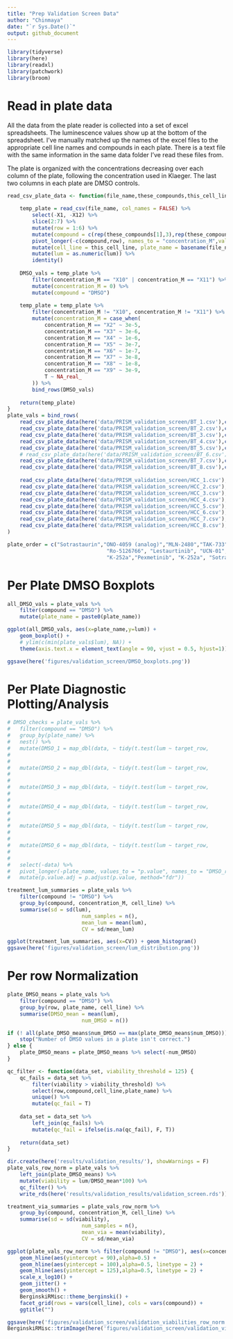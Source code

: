 ```yaml
---
title: "Prep Validation Screen Data"
author: "Chinmaya"
date: "`r Sys.Date()`"
output: github_document
---
```


```r
library(tidyverse)
library(here)
library(readxl)
library(patchwork)
library(broom)
```

# Read in plate data

All the data from the plate reader is collected into a set of excel spreadsheets. The luminescence values show up at the bottom of the spreadsheet. I've manually matched up the names of the excel files to the appropriate cell line names and compounds in each plate. There is a text file with the same information in the same data folder I've read these files from.

The plate is organized with the concentrations decreasing over each column of the plate, following the concentration used in Klaeger. The last two columns in each plate are DMSO controls.

```r
read_csv_plate_data <- function(file_name,these_compounds,this_cell_line) {
	
	temp_plate = read_csv(file_name, col_names = FALSE) %>%
		select(-X1, -X12) %>%
		slice(2:7) %>%
		mutate(row = 1:6) %>% 
		mutate(compound = c(rep(these_compounds[1],3),rep(these_compounds[2],3))) %>%
		pivot_longer(-c(compound,row), names_to = "concentration_M",values_to = "lum") %>%
		mutate(cell_line = this_cell_line, plate_name = basename(file_name)) %>%
		mutate(lum = as.numeric(lum)) %>% 
		identity()
	
	DMSO_vals = temp_plate %>%
		filter(concentration_M == "X10" | concentration_M == "X11") %>%
		mutate(concentration_M = 0) %>%
		mutate(compound = "DMSO")
	
	temp_plate = temp_plate %>%
		filter(concentration_M != "X10", concentration_M != "X11") %>%
		mutate(concentration_M = case_when(
			concentration_M == "X2" ~ 3e-5,
			concentration_M == "X3" ~ 3e-6,
			concentration_M == "X4" ~ 1e-6,
			concentration_M == "X5" ~ 3e-7,
			concentration_M == "X6" ~ 1e-7,
			concentration_M == "X7" ~ 3e-8,
			concentration_M == "X8" ~ 1e-8,
			concentration_M == "X9" ~ 3e-9,
			T ~ NA_real_
		)) %>%
		bind_rows(DMSO_vals)
	
	return(temp_plate)
}
plate_vals = bind_rows(
	read_csv_plate_data(here('data/PRISM_validation_screen/BT_1.csv'),c("Sotrastaurin","ONO-4059 (analog)"),"BT-474"),
	read_csv_plate_data(here('data/PRISM_validation_screen/BT_2.csv'),c("MLN-2480","TAK-733"),"BT-474"),
	read_csv_plate_data(here('data/PRISM_validation_screen/BT_3.csv'),c("GDC-0994", "Ro-5126766"),"BT-474"),
	read_csv_plate_data(here('data/PRISM_validation_screen/BT_4.csv'),c("Lestaurtinib","UCN-01"),"BT-474"),
	read_csv_plate_data(here('data/PRISM_validation_screen/BT_5.csv'),c("PF-3758309","RGB-286638"),"BT-474"),
	# read_csv_plate_data(here('data/PRISM_validation_screen/BT_6.csv'),c("Pexmetinib", "K-252a"),"BT-474"),
	read_csv_plate_data(here('data/PRISM_validation_screen/BT_7.csv'),c("Pexmetinib", "K-252a"),"BT-474"),
	read_csv_plate_data(here('data/PRISM_validation_screen/BT_8.csv'),c("Sotrastaurin","TAK-733"),"BT-474"),
	
	read_csv_plate_data(here('data/PRISM_validation_screen/HCC_1.csv'),c("Sotrastaurin","ONO-4059 (analog)"),"HCC1806"),
	read_csv_plate_data(here('data/PRISM_validation_screen/HCC_2.csv'),c("MLN-2480","TAK-733"),"HCC1806"),
	read_csv_plate_data(here('data/PRISM_validation_screen/HCC_3.csv'),c("GDC-0994","Ro-5126766"),"HCC1806"),
	read_csv_plate_data(here('data/PRISM_validation_screen/HCC_4.csv'),c("Lestaurtinib","UCN-01"),"HCC1806"),
	read_csv_plate_data(here('data/PRISM_validation_screen/HCC_5.csv'),c("PF-3758309","RGB-286638"),"HCC1806"),
	read_csv_plate_data(here('data/PRISM_validation_screen/HCC_6.csv'),c("Pexmetinib", "K-252a"),"HCC1806"),
	read_csv_plate_data(here('data/PRISM_validation_screen/HCC_7.csv'),c("Pexmetinib", "K-252a"),"HCC1806"),
	read_csv_plate_data(here('data/PRISM_validation_screen/HCC_8.csv'),c("Sotrastaurin","TAK-733"),"HCC1806")
)

plate_order = c("Sotrastaurin","ONO-4059 (analog)","MLN-2480","TAK-733","GDC-0994",
								"Ro-5126766", "Lestaurtinib", "UCN-01","PF-3758309","RGB-286638","Pexmetinib",
								"K-252a","Pexmetinib", "K-252a", "Sotrastaurin", "TAK-733")

```

# Per Plate DMSO Boxplots

```r
all_DMSO_vals = plate_vals %>%
	filter(compound == "DMSO") %>%
	mutate(plate_name = paste0(plate_name))

ggplot(all_DMSO_vals, aes(x=plate_name,y=lum)) + 
	geom_boxplot() +
	# ylim(c(min(plate_vals$lum), NA)) +
	theme(axis.text.x = element_text(angle = 90, vjust = 0.5, hjust=1))

ggsave(here('figures/validation_screen/DMSO_boxplots.png'))
```

# Per Plate Diagnostic Plotting/Analysis

```r
# DMSO_checks = plate_vals %>% 
# 	filter(compound == "DMSO") %>%
# 	group_by(plate_name) %>%
# 	nest() %>%
# 	mutate(DMSO_1 = map_dbl(data, ~ tidy(t.test(lum ~ target_row, 
# 																							data = .x %>% 
# 																								mutate(target_row = ifelse(row == 1, 1, 0))))$p.value)) %>%
# 	mutate(DMSO_2 = map_dbl(data, ~ tidy(t.test(lum ~ target_row, 
# 																							data = .x %>% 
# 																								mutate(target_row = ifelse(row == 2, 1, 0))))$p.value)) %>%
# 	mutate(DMSO_3 = map_dbl(data, ~ tidy(t.test(lum ~ target_row, 
# 																							data = .x %>% 
# 																								mutate(target_row = ifelse(row == 3, 1, 0))))$p.value)) %>%
# 	mutate(DMSO_4 = map_dbl(data, ~ tidy(t.test(lum ~ target_row, 
# 																							data = .x %>% 
# 																								mutate(target_row = ifelse(row == 4, 1, 0))))$p.value)) %>%
# 	mutate(DMSO_5 = map_dbl(data, ~ tidy(t.test(lum ~ target_row, 
# 																							data = .x %>% 
# 																								mutate(target_row = ifelse(row == 5, 1, 0))))$p.value)) %>%
# 	mutate(DMSO_6 = map_dbl(data, ~ tidy(t.test(lum ~ target_row, 
# 																							data = .x %>% 
# 																								mutate(target_row = ifelse(row == 6, 1, 0))))$p.value))
# 	select(-data) %>%
# 	pivot_longer(-plate_name, values_to = "p.value", names_to = "DMSO_row") %>%
# 	mutate(p.value.adj = p.adjust(p.value, method="fdr"))
```


```r
treatment_lum_summaries = plate_vals %>%
	filter(compound != "DMSO") %>% 
	group_by(compound, concentration_M, cell_line) %>%
	summarise(sd = sd(lum),
						num_samples = n(),
						mean_lum = mean(lum),
						CV = sd/mean_lum)

ggplot(treatment_lum_summaries, aes(x=CV)) + geom_histogram()
ggsave(here('figures/validation_screen/lum_distribution.png'))

```

# Per row Normalization

```r
plate_DMSO_means = plate_vals %>%
	filter(compound == "DMSO") %>%
	group_by(row, plate_name, cell_line) %>%
	summarise(DMSO_mean = mean(lum),
						num_DMSO = n())

if (! all(plate_DMSO_means$num_DMSO == max(plate_DMSO_means$num_DMSO))) {
	stop("Number of DMSO values in a plate isn't correct.")
} else {
	plate_DMSO_means = plate_DMSO_means %>% select(-num_DMSO)
}

```

```r
qc_filter <- function(data_set, viability_threshold = 125) {
	qc_fails = data_set %>% 
		filter(viability > viability_threshold) %>% 
		select(row,compound,cell_line,plate_name) %>% 
		unique() %>%
		mutate(qc_fail = T)
	
	data_set = data_set %>%
		left_join(qc_fails) %>%
		mutate(qc_fail = ifelse(is.na(qc_fail), F, T))
	
	return(data_set)
}

dir.create(here('results/validation_results/'), showWarnings = F)
plate_vals_row_norm = plate_vals %>%
	left_join(plate_DMSO_means) %>% 
	mutate(viability = lum/DMSO_mean*100) %>%
	qc_filter() %>%
	write_rds(here('results/validation_results/validation_screen.rds'))

treatment_via_summaries = plate_vals_row_norm %>% 
	group_by(compound, concentration_M, cell_line) %>%
	summarise(sd = sd(viability),
						num_samples = n(),
						mean_via = mean(viability),
						CV = sd/mean_via)

```

```r
ggplot(plate_vals_row_norm %>% filter(compound != "DMSO"), aes(x=concentration_M, y = viability, color=qc_fail)) +
	geom_hline(aes(yintercept = 90),alpha=0.5) +
	geom_hline(aes(yintercept = 100),alpha=0.5, linetype = 2) +
	geom_hline(aes(yintercept = 125),alpha=0.5, linetype = 2) +
	scale_x_log10() +
	geom_jitter() +
	geom_smooth() +
	BerginskiRMisc::theme_berginski() +
	facet_grid(rows = vars(cell_line), cols = vars(compound)) +
	ggtitle("")

ggsave(here('figures/validation_screen/validation_viabilities_row_norm.png'),width=20*0.75,height=15*0.75)
BerginskiRMisc::trimImage(here('figures/validation_screen/validation_viabilities_row_norm.png'))
```